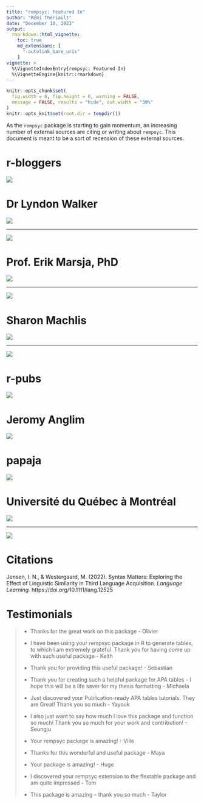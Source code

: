 ```yaml
---
title: "rempsyc: Featured In"
author: "Rémi Thériault"
date: "December 10, 2022"
output:
  rmarkdown::html_vignette:
    toc: true
    md_extensions: [ 
      "-autolink_bare_uris" 
    ]
vignette: >
  %\VignetteIndexEntry{rempsyc: Featured In}
  %\VignetteEngine{knitr::rmarkdown}
---
```


```r
knitr::opts_chunk$set(
  fig.width = 6, fig.height = 6, warning = FALSE,
  message = FALSE, results = "hide", out.width = "30%"
)
knitr::opts_knit$set(root.dir = tempdir())
```

As the `rempsyc` package is starting to gain momentum, an increasing number of external sources are citing or writing about `rempsyc`. This document is meant to be a sort of recension of these external sources.

# r-bloggers

[![](https://rempsyc.remi-theriault.com/images/blog_featured/r-bloggers_title.png)](https://www.r-bloggers.com/2022/10/september-2022-top-40-new-cran-packages/)

# Dr Lyndon Walker

[![](https://rempsyc.remi-theriault.com/images/blog_featured/walker.png)](https://drlyndonwalker.com/apa-tables-and-psychology-oriented-analysis-in-r-with-the-rempsyc-package/)

---

[![](https://rempsyc.remi-theriault.com/images/blog_featured/walker_twitter.png)](https://twitter.com/DrLyndonWalker/status/1595700549927960577)

# Prof. Erik Marsja, PhD

[![](https://rempsyc.remi-theriault.com/images/blog_featured/marsja_twitter.png)](https://twitter.com/MarsjaSe/status/1655460976764805120)

---

[![](https://rempsyc.remi-theriault.com/images/blog_featured/marsja.png)](https://www.marsja.se/report-correlation-in-apa-style-using-r-text-tables/)

# Sharon Machlis

[![](https://rempsyc.remi-theriault.com/images/blog_featured/machlis_title.png)](https://www.infoworld.com/article/3667496/12-ggplot-extensions-for-snazzier-r-graphics.html?page=2)

---

[![](https://rempsyc.remi-theriault.com/images/blog_featured/machlis_twitter.png)](https://twitter.com/sharon000/status/1562039354649976832)

# r-pubs

[![](https://rempsyc.remi-theriault.com/images/blog_featured/r-pubs_title.png)](https://rpubs.com/abova/nptest)

# Jeromy Anglim

[![](https://rempsyc.remi-theriault.com/images/blog_featured/anglim_title.png)](http://jeromyanglim.blogspot.com/2017/03/generating-apa-style-tables-in-r.html)

# papaja

[![](https://rempsyc.remi-theriault.com/images/blog_featured/papaja.png)](https://www.rdocumentation.org/packages/papaja/versions/0.1.1)

# Université du Québec à Montréal

[![](https://rempsyc.remi-theriault.com/images/blog_featured/leduc.png)](https://psychologie.uqam.ca/wp-content/uploads/sites/73/2023/01/Quelques-packages-R-utiles.pdf)

---

[![](https://rempsyc.remi-theriault.com/images/blog_featured/agepsycs.png)](https://agepsycs.files.wordpress.com/2021/11/ressources_agepsy-cs_automne2021.pdf)

# Citations

Jensen, I. N., & Westergaard, M. (2022). Syntax Matters: Exploring the Effect of Linguistic Similarity in Third Language Acquisition. *Language Learning.* https://doi.org/10.1111/lang.12525

# Testimonials

> - Thanks for the great work on this package - Olivier
>
> - I have been using your rempsyc package in R to generate tables, to which I am extremely grateful. Thank you for having come up with such useful package - Keith
>
> - Thank you for providing this useful package! - Sebastian
>
> - Thank you for creating such a helpful package for APA tables - I hope this will be a life saver for my thesis formatting - Michaela
>
> - Just discovered your Publication-ready APA tables tutorials. They are Great! Thank you so much - Yayouk
>
> - I also just want to say how much I love this package and function so much! Thank you so much for your work and contribution! - Seungju
>
> - Your rempsyc package is amazing! - Ville
>
> - Thanks for this wonderful and useful package - Maya
>
> - Your package is amazing! - Hugo
>
> - I discovered your rempsyc extension to the flextable package and am quite impressed - Tom
>
> - This package is amazing – thank you so much - Taylor
